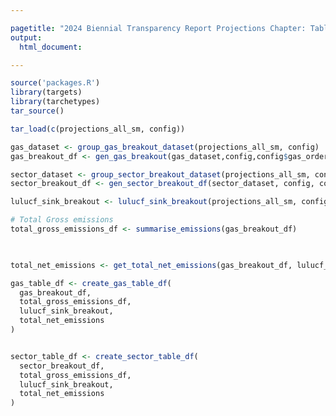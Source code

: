```yaml
---

pagetitle: "2024 Biennial Transparency Report Projections Chapter: Tables & Figures"
output:
  html_document:

---
```




```r
source('packages.R')
library(targets)
library(tarchetypes)
tar_source()

```

```r
tar_load(c(projections_all_sm, config))

```

```r

gas_dataset <- group_gas_breakout_dataset(projections_all_sm, config)
gas_breakout_df <- gen_gas_breakout(gas_dataset,config,config$gas_order)

```

```r
sector_dataset <- group_sector_breakout_dataset(projections_all_sm, config)
sector_breakout_df <- gen_sector_breakout_df(sector_dataset, config, config$sector_order)

```



```r
lulucf_sink_breakout <- lulucf_sink_breakout(projections_all_sm, config)

```



```r

# Total Gross emissions
total_gross_emissions_df <- summarise_emissions(gas_breakout_df)
  



```

```r

total_net_emissions <- get_total_net_emissions(gas_breakout_df, lulucf_sink_breakout)

```

```r


gas_table_df <- create_gas_table_df(
  gas_breakout_df,
  total_gross_emissions_df,
  lulucf_sink_breakout,
  total_net_emissions
)


sector_table_df <- create_sector_table_df(
  sector_breakout_df,
  total_gross_emissions_df,
  lulucf_sink_breakout,
  total_net_emissions
)


```

```r





```

